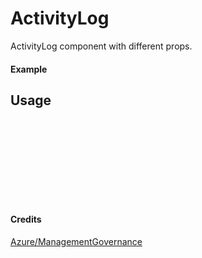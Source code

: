 
<Meta of={ActivityLog} title="Azure/ManagementGovernance/ActivityLog" />

# ActivityLog

ActivityLog component with different props.

#### Example

<Canvas of={ActivityLog.Primary} />

## Usage

```ts
import { ActivityLog } from "yadl-ui";

const Example = () => {
  return (
      <ActivityLog />
  );
};

export default Example;
```

#### Credits
[Azure/ManagementGovernance](https://learn.microsoft.com/en-us/azure/architecture/icons/)
